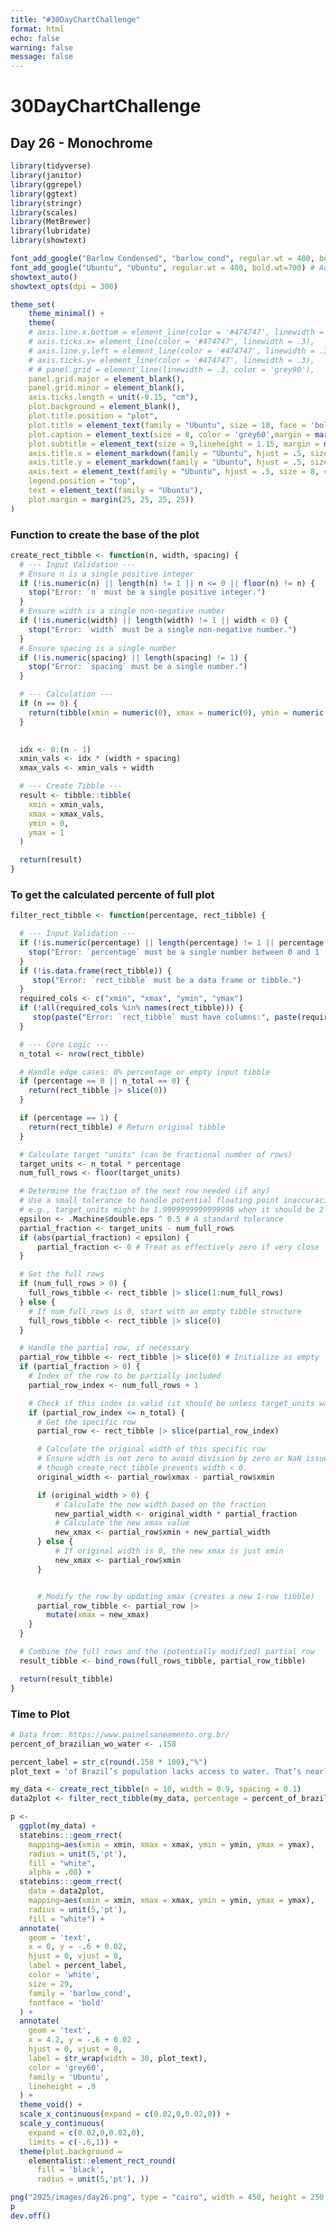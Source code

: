 ```yaml
---
title: "#30DayChartChallenge"
format: html
echo: false
warning: false
message: false
---
```


# 30DayChartChallenge
## Day 26 - Monochrome

```r
library(tidyverse)
library(janitor)
library(ggrepel)
library(ggtext)
library(stringr)
library(scales)
library(MetBrewer)
library(lubridate)
library(showtext)

font_add_google("Barlow Condensed", "barlow_cond", regular.wt = 400, bold.wt=600) # Add regular/bold if needed
font_add_google("Ubuntu", "Ubuntu", regular.wt = 400, bold.wt=700) # Add regular/bold if needed
showtext_auto()
showtext_opts(dpi = 300)

theme_set(
    theme_minimal() +
    theme(
    # axis.line.x.bottom = element_line(color = '#474747', linewidth = .3),
    # axis.ticks.x= element_line(color = '#474747', linewidth = .3),
    # axis.line.y.left = element_line(color = '#474747', linewidth = .3),
    # axis.ticks.y= element_line(color = '#474747', linewidth = .3),
    # # panel.grid = element_line(linewidth = .3, color = 'grey90'),
    panel.grid.major = element_blank(),
    panel.grid.minor = element_blank(),
    axis.ticks.length = unit(-0.15, "cm"),
    plot.background = element_blank(),
    plot.title.position = "plot",
    plot.title = element_text(family = "Ubuntu", size = 18, face = 'bold',),
    plot.caption = element_text(size = 8, color = 'grey60',margin = margin(20,0,0,0)),
    plot.subtitle = element_text(size = 9,lineheight = 1.15, margin = margin(5,0,15,0)),
    axis.title.x = element_markdown(family = "Ubuntu", hjust = .5, size = 8, color = "grey40"),
    axis.title.y = element_markdown(family = "Ubuntu", hjust = .5, size = 8, color = "grey40"),
    axis.text = element_text(family = "Ubuntu", hjust = .5, size = 8, color = "grey40"),
    legend.position = "top",
    text = element_text(family = "Ubuntu"),
    plot.margin = margin(25, 25, 25, 25))
)
```


### Function to create the base of the plot
```r
create_rect_tibble <- function(n, width, spacing) {
  # --- Input Validation ---
  # Ensure n is a single positive integer
  if (!is.numeric(n) || length(n) != 1 || n <= 0 || floor(n) != n) {
    stop("Error: `n` must be a single positive integer.")
  }
  # Ensure width is a single non-negative number
  if (!is.numeric(width) || length(width) != 1 || width < 0) {
    stop("Error: `width` must be a single non-negative number.")
  }
  # Ensure spacing is a single number
  if (!is.numeric(spacing) || length(spacing) != 1) {
    stop("Error: `spacing` must be a single number.")
  }

  # --- Calculation ---
  if (n == 0) {
    return(tibble(xmin = numeric(0), xmax = numeric(0), ymin = numeric(0), ymax = numeric(0)))
  }

  
  idx <- 0:(n - 1)
  xmin_vals <- idx * (width + spacing)
  xmax_vals <- xmin_vals + width

  # --- Create Tibble ---
  result <- tibble::tibble(
    xmin = xmin_vals,
    xmax = xmax_vals,
    ymin = 0,
    ymax = 1
  )

  return(result)
}
```

### To get the calculated percente of full plot
```r
filter_rect_tibble <- function(percentage, rect_tibble) {

  # --- Input Validation ---
  if (!is.numeric(percentage) || length(percentage) != 1 || percentage < 0 || percentage > 1) {
    stop("Error: `percentage` must be a single number between 0 and 1 (inclusive).")
  }
  if (!is.data.frame(rect_tibble)) {
     stop("Error: `rect_tibble` must be a data frame or tibble.")
  }
  required_cols <- c("xmin", "xmax", "ymin", "ymax")
  if (!all(required_cols %in% names(rect_tibble))) {
     stop(paste("Error: `rect_tibble` must have columns:", paste(required_cols, collapse=", ")))
  }

  # --- Core Logic ---
  n_total <- nrow(rect_tibble)

  # Handle edge cases: 0% percentage or empty input tibble
  if (percentage == 0 || n_total == 0) {
    return(rect_tibble |> slice(0))
  }

  if (percentage == 1) {
    return(rect_tibble) # Return original tibble
  }

  # Calculate target "units" (can be fractional number of rows)
  target_units <- n_total * percentage
  num_full_rows <- floor(target_units)

  # Determine the fraction of the next row needed (if any)
  # Use a small tolerance to handle potential floating point inaccuracies
  # e.g., target_units might be 1.9999999999999998 when it should be 2
  epsilon <- .Machine$double.eps ^ 0.5 # A standard tolerance
  partial_fraction <- target_units - num_full_rows
  if (abs(partial_fraction) < epsilon) {
      partial_fraction <- 0 # Treat as effectively zero if very close
  }

  # Get the full rows
  if (num_full_rows > 0) {
    full_rows_tibble <- rect_tibble |> slice(1:num_full_rows)
  } else {
    # If num_full_rows is 0, start with an empty tibble structure
    full_rows_tibble <- rect_tibble |> slice(0)
  }

  # Handle the partial row, if necessary
  partial_row_tibble <- rect_tibble |> slice(0) # Initialize as empty
  if (partial_fraction > 0) {
    # Index of the row to be partially included
    partial_row_index <- num_full_rows + 1

    # Check if this index is valid (it should be unless target_units was exactly n_total)
    if (partial_row_index <= n_total) {
      # Get the specific row
      partial_row <- rect_tibble |> slice(partial_row_index)

      # Calculate the original width of this specific row
      # Ensure width is not zero to avoid division by zero or NaN issues,
      # though create_rect_tibble prevents width < 0.
      original_width <- partial_row$xmax - partial_row$xmin

      if (original_width > 0) {
          # Calculate the new width based on the fraction
          new_partial_width <- original_width * partial_fraction
          # Calculate the new xmax value
          new_xmax <- partial_row$xmin + new_partial_width
      } else {
          # If original width is 0, the new xmax is just xmin
          new_xmax <- partial_row$xmin
      }


      # Modify the row by updating xmax (creates a new 1-row tibble)
      partial_row_tibble <- partial_row |>
        mutate(xmax = new_xmax)
    }
  }

  # Combine the full rows and the (potentially modified) partial row
  result_tibble <- bind_rows(full_rows_tibble, partial_row_tibble)

  return(result_tibble)
}

```


### Time to Plot
```r
# Data from: https://www.painelsaneamento.org.br/
percent_of_brazilian_wo_water <- .158

percent_label = str_c(round(.158 * 100),"%")
plot_text = 'of Brazil’s population lacks access to water. That’s nearly 1 in 6 people. 32 million lives affected.'

my_data <- create_rect_tibble(n = 10, width = 0.9, spacing = 0.1)
data2plot <- filter_rect_tibble(my_data, percentage = percent_of_brazilian_wo_water)

p <- 
  ggplot(my_data) +
  statebins:::geom_rrect(
    mapping=aes(xmin = xmin, xmax = xmax, ymin = ymin, ymax = ymax),
    radius = unit(5,'pt'),  
    fill = "white",
    alpha = .08) +
  statebins:::geom_rrect(
    data = data2plot,
    mapping=aes(xmin = xmin, xmax = xmax, ymin = ymin, ymax = ymax),
    radius = unit(5,'pt'),  
    fill = "white") +
  annotate(
    geom = 'text',
    x = 0, y = -.6 + 0.02,
    hjust = 0, vjust = 0,
    label = percent_label,
    color = 'white',
    size = 29,
    family = 'barlow_cond',
    fontface = 'bold'
  ) +
  annotate(
    geom = 'text',
    x = 4.2, y = -.6 + 0.02 ,
    hjust = 0, vjust = 0,
    label = str_wrap(width = 30, plot_text),
    color = 'grey60',
    family = 'Ubuntu',
    lineheight = .9
  ) +  
  theme_void() +
  scale_x_continuous(expand = c(0.02,0,0.02,0)) +
  scale_y_continuous(
    expand = c(0.02,0,0.02,0),
    limits = c(-.6,1)) +
  theme(plot.background = 
    elementalist::element_rect_round(
      fill = 'black',
      radius = unit(5,'pt'), ))

png("2025/images/day26.png", type = "cairo", width = 450, height = 250, res = 300)
p
dev.off()
```
